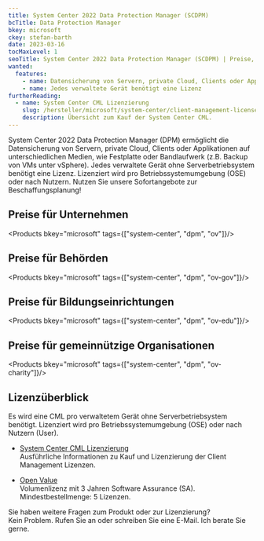 ```yaml
---
title: System Center 2022 Data Protection Manager (SCDPM)
bcTitle: Data Protection Manager
bkey: microsoft
ckey: stefan-barth
date: 2023-03-16
tocMaxLevel: 1
seoTitle: System Center 2022 Data Protection Manager (SCDPM) | Preise, Lizenzierung, Subscriptions
wanted:
  features:
    - name: Datensicherung von Servern, private Cloud, Clients oder Applikationen auf verschiedenen Medien
    - name: Jedes verwaltete Gerät benötigt eine Lizenz
furtherReading:
  - name: System Center CML Lizenzierung
    slug: /hersteller/microsoft/system-center/client-management-license/
    description: Übersicht zum Kauf der System Center CML.
---
```




<Intro>

System Center 2022 Data Protection Manager (DPM) ermöglicht die Datensicherung von Servern, private Cloud, Clients oder Applikationen auf unterschiedlichen Medien, wie Festplatte oder Bandlaufwerk (z.B. Backup von VMs unter vSphere).
Jedes verwaltete Gerät ohne Serverbetriebsystem benötigt eine Lizenz. Lizenziert wird pro Betriebssystemumgebung (OSE) oder nach Nutzern.
Nutzen Sie unsere Sofortangebote zur Beschaffungsplanung!


</Intro>

<TOC />



## Preise für Unternehmen

<Products bkey="microsoft" tags={["system-center", "dpm", "ov"]}/>


## Preise für Behörden

<Products bkey="microsoft" tags={["system-center", "dpm", "ov-gov"]}/>


## Preise für Bildungseinrichtungen

<Products bkey="microsoft" tags={["system-center", "dpm", "ov-edu"]}/>


## Preise für gemeinnützige Organisationen

<Products bkey="microsoft" tags={["system-center", "dpm", "ov-charity"]}/>


## Lizenzüberblick

Es wird eine CML pro verwaltetem Gerät ohne Serverbetriebsystem benötigt. Lizenziert wird pro Betriebssystemumgebung (OSE) oder nach Nutzern (User).

<ArrowList>

- [System Center CML Lizenzierung](/hersteller/microsoft/system-center/client-management-license/)<br />
  Ausführliche Informationen zu Kauf und Lizenzierung der Client Management Lizenzen.

- [Open Value](/hersteller/microsoft/open-value/)<br />
  Volumenlizenz mit 3 Jahren Software Assurance (SA). Mindestbestellmenge: 5 Lizenzen.

</ArrowList>


<GetInTouch theme="light">

Sie haben weitere Fragen zum Produkt oder zur Lizenzierung?<br />
Kein Problem. Rufen Sie an oder schreiben Sie eine E-Mail. Ich berate Sie gerne.

</GetInTouch>
